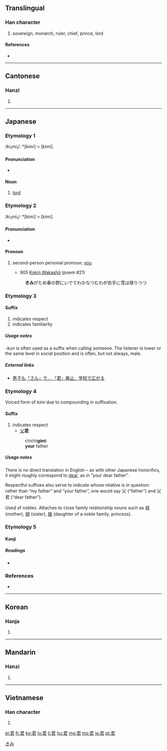 ==Translingual==

===Han character===
{{Han char|rn=30|rad=口|as=04|sn=7|four=1760<sub>7</sub>|canj=尸大口 (SKR)|ids=⿸尹口}}

# sovereign, monarch, ruler, chief, prince, lord

====References====
* {{Han ref|kx=0177.070|dkj=03323|dj=0394.150|hdz=10595.060|uh=541B|ud=21531|bh=A767|bd=42855}}

----

==Cantonese==

===Hanzi===
{{yue-hanzi|jyut=|y=gwan1}}

# {{defn|Cantonese|sort=口04}}

----

==Japanese==

===Etymology 1===
/ki<sub>1</sub>mi<sub>1</sub>/: *[kimi] > [kimi].

====Pronunciation====
* {{IPA|[kimi]|lang=ja}}

====Noun====
{{ja-noun|k|hira=きみ|rom=kimi}}

# [[lord]]

===Etymology 2===
/ki<sub>1</sub>mi<sub>1</sub>/: *[kimi] > [kimi].

====Pronunciation====
* {{IPA|[kimi]|lang=ja}}

====Pronoun====
{{ja-pos|k|pronoun|hira=きみ|rom=kimi|hidx=きみ}}

# {{informal|lang=ja}} second-person personal pronoun; [[you]]
#* 905 [[w:Kokin Wakashū|Kokin Wakashū]] (poem #21)
#: '''きみ'''がため春の野にいでてわかなつむわが衣手に雪は降りつつ

===Etymology 3===

====Suffix====
{{ja-pos|k|suffix|hira=くん|rom=kun}}

# indicates respect
# indicates familiarity

=====Usage notes=====
''-kun'' is often used as a suffix when calling someone. The listener is lower or the same level in social position and is often, but not always, male.

=====External links=====
* [http://www.kobe-np.co.jp/kobenews/sougou/021124ke84630.html 男子も「さん」で... 「君」廃止、学校で広がる]

===Etymology 4===
Voiced form of ''kimi'' due to compounding in suffixation.

====Suffix====
{{ja-pos|k|suffix|hira=ぎみ|rom=gimi}}

# indicates respect
#* [[父]]'''君'''
#: chichi'''gimi'''
#: '''your''' father

=====Usage notes=====
There is no direct translation in English – as with other Japanese honorifics, it might roughly correspond to [[dear]], as in “your dear father”.

Respectful suffixes also serve to indicate whose relative is in question: rather than “my father” and “your father”, one would say 父 (“father”) and 父君 (“dear father”).

Used of nobles. Attaches to close family relationship nouns such as [[母]] (mother), [[姉]] (sister), [[姫]] (daughter of a noble family, princess).

===Etymology 5===

====Kanji====
{{ja-kanji|grade=3|rs=口04}}

=====Readings=====
* {{ja-readings|on=[[くん]] (''kun'')|kun=[[きみ]] (''kimi'')}}

===References===
* {{cite book
  | last = Kojima
  | first = Noriyuki
  | coauthors = Arai Eizō
  | title = Shin Nihon Koten Bungaku Taikei 5: [[w:Kokin Wakashū|Kokin Wakashū]]
  | publisher = [[w:Iwanami Shoten Publishing|Iwanami Shoten]]
  | date = 1989
  | origyear = 905
  | language = Japanese
  | id = ISBN 4-00-240005-0
  }}

[[Category:Japanese pronouns|きみ]]

----

==Korean==

===Hanja===
{{ko-hanja|hangeul=군|eumhun=임금|rv=gun|mr=kun|y=kwun}}

# {{defn|Korean|sort=口04}}

----

==Mandarin==

===Hanzi===
{{cmn-hanzi|pin=[[jūn]] ([[jun1]])|wg=chün<sup>1</sup>}}

# {{defn|Mandarin|sort=口04}}

----

==Vietnamese==

===Han character===
{{vi-hantu|[[quân]], [[vua]]|rs=口04}}

# {{defn|Vietnamese|sort=口04}}

[[el:君]]
[[fr:君]]
[[ko:君]]
[[lo:君]]
[[li:君]]
[[hu:君]]
[[mg:君]]
[[ms:君]]
[[ja:君]]
[[pt:君]]